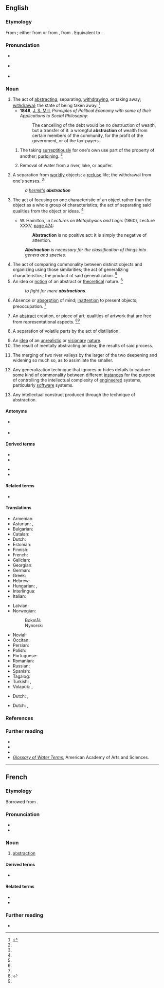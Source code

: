 ==English==
{{wikipedia|Abstraction (disambiguation)|Abstraction}}

===Etymology===
From {{inh|en|enm|abstraccyone}}; either from {{bor|en|frm|abstraction}} or from {{bor|en|ML.|abstractio||separation}}, from {{der|en|la|abstrahō||to draw away}}. Equivalent to {{suffix|abstract|ion|lang=en}}.

===Pronunciation===
* {{a|RP}} {{IPA|/əbˈstɹæk.ʃn̩/|lang=en}}
* {{a|US}} {{IPA|/æbˈstɹæk.ʃn̩/|/əbˈstɹæk.ʃn̩/|lang=en}}
* {{audio|en-us-abstraction.ogg|Audio (US)|lang=en}}

===Noun===
{{en-noun|~}}

# The act of [[abstracting]], separating, [[withdrawing]], or taking away; [[withdrawal]]; the state of being taken away. {{defdate|First attested around 1350 to 1470.}}<ref name=SOED>{{R:SOED5|page=10}}</ref>
#* '''1848''', [[w:John Stuart Mill|J. S. Mill]], ''Principles of Political Economy with some of their Applications to Social Philosophy'':
#*: The cancelling of the debt would be no destruction of wealth, but a transfer of it: a wrongful '''abstraction''' of wealth from certain members of the community, for the profit of the government, or of the tax-payers.
## {{lb|en|euphemistic}} The taking [[surreptitiously]] for one's own use part of the property of another; [[purloining]]. {{defdate|First attested around 1350 to 1470.}}<ref name=SOED/>
## {{lb|en|engineering}} Removal of water from a river, lake, or aquifer.
# A separation from [[worldly]] objects; a [[recluse]] life; the withdrawal from one's senses. {{defdate|First attested around 1350 to 1470.}}<ref name=SOED/>
#: ''a [[hermit|hermit's]] '''abstraction'''''
# The act of focusing on one characteristic of an object rather than the object as a whole group of characteristics; the act of separating said qualities from the object or ideas. {{defdate|First attested in the late 16<sup>th</sup> century.}}<ref name=SOED/>
#* {{circa|1837}} W. Hamilton, in ''Lectures on Metaphysics and Logic'' (1860), Lecture XXXV, [http://books.google.com/books?id=VuQQAAAAYAAJ&pg=PA474&dq=Abstraction-is-no-positive-act&ei=AMm4R_vkMY2kzgSI4MTEBQ page 474]:
#*: '''Abstraction''' is no positive act: it is simply the negative of attention.
#: '''''Abstraction''' is necessary for the classification of things into genera and species.''
# The act of comparing commonality between distinct objects and organizing using those similarities; the act of generalizing characteristics; the product of said generalization. {{defdate|First attested in the late 16<sup>th</sup> century.}}<ref name=SOED/>
# An idea or [[notion]] of an abstract or [[theoretical]] nature. {{defdate|First attested in the late 16<sup>th</sup> century.}}<ref name=SOED/>
#: ''to fight for mere '''abstractions'''''.
# Absence or [[absorption]] of mind; [[inattention]] to present objects; preoccupation. {{defdate|First attested in the late 18<sup>th</sup> century.}}<ref name=SOED/>
# {{lb|en|art}} An [[abstract]] creation, or piece of art; qualities of artwork that are free from representational aspects. {{defdate|First attested in the early 20<sup>th</sup> century.}}<ref name = chambers>{{R:CDOE|page=5}}</ref><ref name=SOED/>
# {{lb|en|chemistry}} A separation of volatile parts by the act of distillation.
# An [[idea]] of an [[unrealistic]] or [[visionary]] [[nature]].
# The result of mentally abstracting an idea; the results of said process.
# {{lb|en|geology}} The merging of two river valleys by the larger of the two deepening and widening so much so, as to assimilate the smaller.
# {{lb|en|computing}} Any generalization technique that ignores or hides details to capture some kind of commonality between different [[instances]] for the purpose of controlling the intellectual complexity of [[engineered]] systems, particularly [[software]] systems.
# {{lb|en|computing}} Any intellectual construct produced through the technique of abstraction.

====Antonyms====
* {{sense|the act of generalization}} {{l|en|specialization}}
* {{sense|mentally abstracting}} {{l|en|concretization}}

====Derived terms====
{{der-top}}
* {{l|en|abstractional}}
* {{l|en|abstractionism}}
{{der-mid}}
* {{l|en|abstractionist}}
* {{l|en|abstractive}}
{{der-bottom}}

====Related terms====
* {{l|en|abstract}}

====Translations====
{{trans-top|act of abstracting}}
* Armenian: {{t+|hy|աբստրահում}}
* Asturian: {{t|ast|astraición|f}}, {{t|ast|astracción|f}}
* Bulgarian: {{t+|bg|абстра́кция|f|sc=Cyrl}}
* Catalan: {{t+|ca|abstracció|f}}
* Dutch: {{t+|nl|abstractie|f}}
* Estonian: {{t|et|abstraktsioon, üldistus, hajameelsus}}
* Finnish: {{t+|fi|abstrahointi}}
* French: {{t+|fr|abstraction|f}}
* Galician: {{t+|gl|abstracción|f}}
* Georgian: {{t|ka|აბსტრაგირება}}
* German: {{t+|de|Abstraktion|f}}
* Greek: {{t+|el|αφαίρεση|f|sc=Grek}}
* Hebrew: {{t+|he|הפשטה|f|tr=hafshat'a|sc=Hebr}}
* Hungarian: {{t+|hu|absztrakció}}, {{t+|hu|elvonatkoztatás}}
* Interlingua: {{t|ia|abstraction}}
* Italian: {{t+|it|astrazione|f}}
{{trans-mid}}
* Latvian: {{t|lv|abstrakcija|f}}
* Norwegian:
*: Bokmål: {{t+|nb|abstraksjon|m}}
*: Nynorsk: {{t|nn|abstraksjon|m}}
* Novial: {{t|nov|abstraktione}}
* Occitan: {{t|oc|abstraccion|f}}
* Persian: {{t+|fa|تجرید}}
* Polish: {{t+|pl|abstrakcja|f}}
* Portuguese: {{t+|pt|abstração|f}}
* Romanian: {{t+|ro|abstracție|f}}
* Russian: {{t+|ru|абстра́кция|f}}
* Spanish: {{t+|es|abstracción|f}}
* Tagalog: {{t|tl|kabasalan}}
* Turkish: {{t+|tr|soyutlama}}, {{t+|tr|abstraksiyon}}
* Volapük: {{t|vo|dezugam}}, {{t|vo|dezugot}}
{{trans-bottom}}

{{trans-top|purloining}}
* Dutch: {{t|nl|ontvreemding}}, {{t|nl|toeëigening}}
{{trans-mid}}
{{trans-bottom}}

{{trans-top|idea of a visionary nature}}
* Dutch: {{t|nl|[[vaag|vage]] [[voorstelling]]}}, {{t|nl|[[visionair]] [[begrip]]|n}}
{{trans-mid}}
{{trans-bottom}}

===References===
<references/>

===Further reading===
* {{R:OneLook}}
* {{R:Century 1911}}
* {{R:Webster 1913}}
* ''[http://www.aaas.org/international/ehn/waterpop/gloss.htm Glossary of Water Terms]'', American Academy of Arts and Sciences.

----

==French==

===Etymology===
Borrowed from {{bor|fr|LL.|abstractio|abstractio, abstractionem}}.

===Pronunciation===
* {{fr-IPA}}
* {{audio|Fr-abstraction.ogg|Audio|lang=fr}}

===Noun===
{{fr-noun|f}}

# [[#English|abstraction]]

====Derived terms====
* {{l|fr|faire abstraction}}

====Related terms====
* {{l|fr|abstraire}}
* {{l|fr|abstrait}}

===Further reading===
* {{R:TLFi}}
